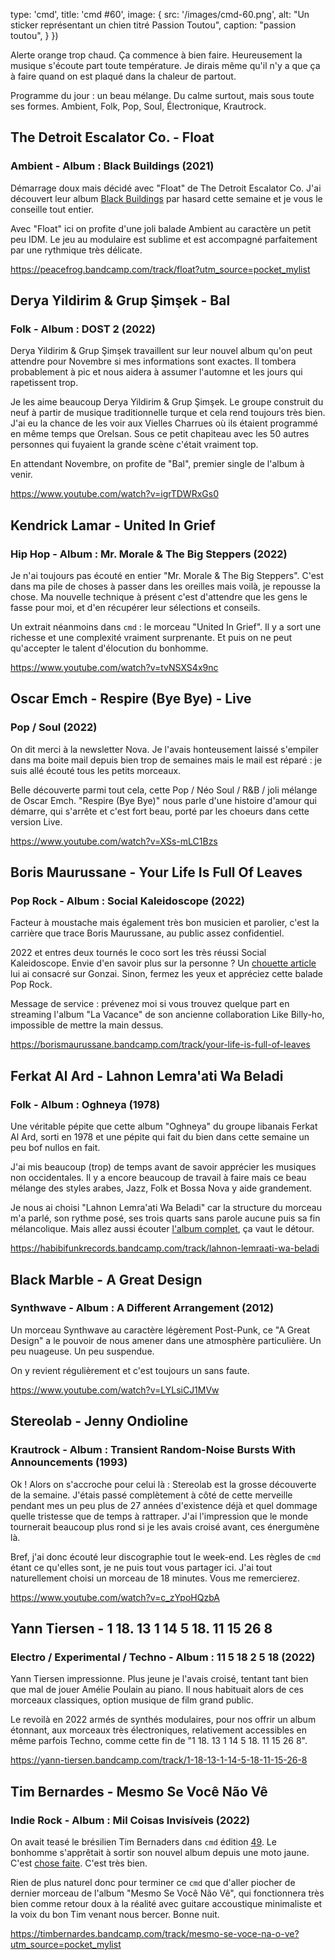 

  type: 'cmd',
  title: 'cmd #60',
  image: {
    src: '/images/cmd-60.png',
    alt: "Un sticker représentant un chien titré Passion Toutou",
    caption: "passion toutou",
  }
})

Alerte orange trop chaud. Ça commence à bien faire. Heureusement la musique
s'écoute part toute température. Je dirais même qu'il n'y a que ça à faire
quand on est plaqué dans la chaleur de partout.

Programme du jour : un beau mélange. Du calme surtout, mais sous toute ses
formes. Ambient, Folk, Pop, Soul, Électronique, Krautrock.


## The Detroit Escalator Co. - Float

### Ambient - Album : Black Buildings (2021)

Démarrage doux mais décidé avec "Float" de The Detroit Escalator Co. J'ai
découvert leur album [Black
Buildings](https://peacefrog.bandcamp.com/album/black-buildings-album) par
hasard cette semaine et je vous le conseille tout entier.

Avec "Float" ici on profite d'une joli balade Ambient au caractère un petit peu
IDM. Le jeu au modulaire est sublime et est accompagné parfaitement par une
rythmique très délicate.

https://peacefrog.bandcamp.com/track/float?utm_source=pocket_mylist



## Derya Yildirim & Grup Şimşek - Bal

### Folk - Album : DOST 2 (2022)

Derya Yildirim & Grup Şimşek travaillent sur leur nouvel album qu'on peut
attendre pour Novembre si mes informations sont exactes. Il tombera
probablement à pic et nous aidera à assumer l'automne et les jours qui
rapetissent trop.

Je les aime beaucoup Derya Yildirim & Grup Şimşek. Le groupe construit du neuf
à partir de musique traditionnelle turque et cela rend toujours très bien. J'ai
eu la chance de les voir aux Vielles Charrues où ils étaient programmé en même
temps que Orelsan. Sous ce petit chapiteau avec les 50 autres personnes qui
fuyaient la grande scène c'était vraiment top.

En attendant Novembre, on profite de "Bal", premier single de l'album à venir.

https://www.youtube.com/watch?v=igrTDWRxGs0



## Kendrick Lamar - United In Grief

### Hip Hop - Album : Mr. Morale & The Big Steppers (2022)

Je n'ai toujours pas écouté en entier "Mr. Morale & The Big Steppers". C'est
dans ma pile de choses à passer dans les oreilles mais voilà, je repousse la
chose. Ma nouvelle technique à présent c'est d'attendre que les gens le fasse
pour moi, et d'en récupérer leur sélections et conseils.

Un extrait néanmoins dans `cmd` : le morceau "United In Grief". Il y a sort une
richesse et une complexité vraiment surprenante. Et puis on ne peut qu'accepter
le talent d'élocution du bonhomme.

https://www.youtube.com/watch?v=tvNSXS4x9nc



## Oscar Emch - Respire (Bye Bye) - Live

### Pop / Soul (2022)

On dit merci à la newsletter Nova. Je l'avais honteusement laissé s'empiler
dans ma boite mail depuis bien trop de semaines mais le mail est réparé : je
suis allé écouté tous les petits morceaux.

Belle découverte parmi tout cela, cette Pop / Néo Soul / R&B / joli mélange de
Oscar Emch. "Respire (Bye Bye)" nous parle d'une histoire d'amour qui démarre,
qui s'arrête et c'est fort beau, porté par les choeurs dans cette version Live.

https://www.youtube.com/watch?v=XSs-mLC1Bzs



## Boris Maurussane - Your Life Is Full Of Leaves

### Pop Rock - Album : Social Kaleidoscope (2022)

Facteur à moustache mais également très bon musicien et parolier, c'est la
carrière que trace Boris Maurussane, au public assez confidentiel.

2022 et entres deux tournés le coco sort les très réussi Social Kaleidoscope.
Envie d'en savoir plus sur la personne ? Un [chouette
article](https://gonzai.com/paroles-de-songwriters-3-boris-maurussane/?utm_source=pocket_mylist)
lui ai consacré sur Gonzai. Sinon, fermez les yeux et appréciez cette balade
Pop Rock.

Message de service : prévenez moi si vous trouvez quelque part en streaming
l'album "La Vacance" de son ancienne collaboration Like Billy-ho, impossible de
mettre la main dessus.

https://borismaurussane.bandcamp.com/track/your-life-is-full-of-leaves



## Ferkat Al Ard - Lahnon Lemra'ati Wa Beladi

### Folk - Album : Oghneya (1978)

Une véritable pépite que cette album "Oghneya" du groupe libanais Ferkat Al
Ard, sorti en 1978 et une pépite qui fait du bien dans cette semaine un peu bof
nullos en fait.

J'ai mis beaucoup (trop) de temps avant de savoir apprécier les musiques non
occidentales. Il y a encore beaucoup de travail à faire mais ce beau mélange
des styles arabes, Jazz, Folk et Bossa Nova y aide grandement.

Je nous ai choisi "Lahnon Lemra'ati Wa Beladi" car la structure du morceau m'a
parlé, son rythme posé, ses trois quarts sans parole aucune puis sa fin
mélancolique. Mais allez aussi écouter [l'album
complet](https://habibifunkrecords.bandcamp.com/album/habibi-funk-019-oghneya),
ça vaut le détour.

https://habibifunkrecords.bandcamp.com/track/lahnon-lemraati-wa-beladi



## Black Marble - A Great Design

### Synthwave - Album : A Different Arrangement (2012)

Un morceau Synthwave au caractère légèrement Post-Punk, ce "A Great Design" a
le pouvoir de nous amener dans une atmosphère particulière. Un peu nuageuse. Un
peu suspendue.

On y revient régulièrement et c'est toujours un sans faute.

https://www.youtube.com/watch?v=LYLsiCJ1MVw



## Stereolab - Jenny Ondioline

### Krautrock - Album : Transient Random-Noise Bursts With Announcements (1993)

Ok ! Alors on s'accroche pour celui là : Stereolab est la grosse découverte de
la semaine. J'étais passé complètement à côté de cette merveille pendant mes un
peu plus de 27 années d'existence déjà et quel dommage quelle tristesse que de
temps à rattraper. J'ai l'impression que le monde tournerait beaucoup plus rond
si je les avais croisé avant, ces énergumène là.

Bref, j'ai donc écouté leur discographie tout le week-end. Les règles de `cmd`
étant ce qu'elles sont, je ne puis tout vous partager ici. J'ai tout
naturellement choisi un morceau de 18 minutes. Vous me remercierez.

https://www.youtube.com/watch?v=c_zYpoHQzbA



## Yann Tiersen - 1 18. 13 1 14 5 18. 11 15 26 8

### Electro / Experimental / Techno - Album : 11 5 18 2 5 18 (2022)

Yann Tiersen impressionne. Plus jeune je l'avais croisé, tentant tant bien que
mal de jouer Amélie Poulain au piano. Il nous habituait alors de ces morceaux
classiques, option musique de film grand public.

Le revoilà en 2022 armés de synthés modulaires, pour nos offrir un album
étonnant, aux morceaux très électroniques, relativement accessibles en même
parfois Techno, comme cette fin de "1 18. 13 1 14 5 18. 11 15 26 8".

https://yann-tiersen.bandcamp.com/track/1-18-13-1-14-5-18-11-15-26-8



## Tim Bernardes - Mesmo Se Você Não Vê

### Indie Rock - Album : Mil Coisas Invisíveis (2022)

On avait teasé le brésilien Tim Bernaders dans `cmd` édition
[49](https://cmd.wuips.com/post/2022-05-27-cmd-49). Le bonhomme s'apprêtait à
sortir son nouvel album depuis une moto jaune. C'est [chose
faite](https://timbernardes.bandcamp.com/album/mil-coisas-invis-veis). C'est
très bien.

Rien de plus naturel donc pour terminer ce `cmd` que d'aller piocher de dernier
morceau de l'album "Mesmo Se Você Não Vê", qui fonctionnera très bien comme
retour doux à la réalité avec guitare accoustique minimaliste et la voix du bon
Tim venant nous bercer. Bonne nuit.

https://timbernardes.bandcamp.com/track/mesmo-se-voce-na-o-ve?utm_source=pocket_mylist

